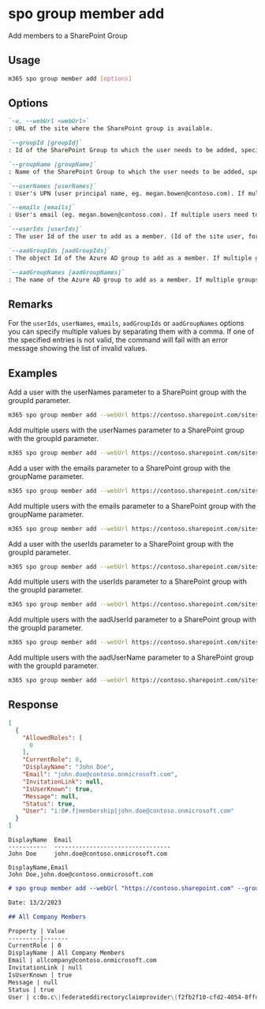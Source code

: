 
# spo group member add

Add members to a SharePoint Group

## Usage

```sh
m365 spo group member add [options]
```

## Options

```md definition-list
`-u, --webUrl <webUrl>`
: URL of the site where the SharePoint group is available.

`--groupId [groupId]`
: Id of the SharePoint Group to which the user needs to be added, specify either `groupId` or `groupName`.

`--groupName [groupName]`
: Name of the SharePoint Group to which the user needs to be added, specify either `groupId` or `groupName`.

`--userNames [userNames]`
: User's UPN (user principal name, eg. megan.bowen@contoso.com). If multiple users need to be added, they have to be comma-separated (e.g. megan.bowen@contoso.com,alex.wilber@contoso.com). Specify either `userIds`, `userNames`, `emails`, `aadGroupIds` or `aadGroupNames`.

`--emails [emails]`
: User's email (eg. megan.bowen@contoso.com). If multiple users need to be added, they have to be comma-separated (e.g. megan.bowen@contoso.com,alex.wilber@contoso.com). Specify either `userIds`, `userNames`, `emails`, `aadGroupIds` or `aadGroupNames`.

`--userIds [userIds]`
: The user Id of the user to add as a member. (Id of the site user, for example: 14) If multiple users need to be added, the Ids have to be comma-separated. Specify either `userIds`, `userNames`, `emails`, `aadGroupIds` or `aadGroupNames`.

`--aadGroupIds [aadGroupIds]`
: The object Id of the Azure AD group to add as a member. If multiple groups need to be added, the Ids have to be comma-separated. Specify either `userIds`, `userNames`, `emails`, `aadGroupIds` or `aadGroupNames`.

`--aadGroupNames [aadGroupNames]`
: The name of the Azure AD group to add as a member. If multiple groups need to be added, they have to be comma-separated. Specify either `userIds`, `userNames`, `emails`, `aadGroupIds` or `aadGroupNames`.
```

<Global />

## Remarks

For the `userIds`, `userNames`, `emails`, `aadGroupIds` or `aadGroupNames` options you can specify multiple values by separating them with a comma. If one of the specified entries is not valid, the command will fail with an error message showing the list of invalid values.

## Examples

Add a user with the userNames parameter to a SharePoint group with the groupId parameter.

```sh
m365 spo group member add --webUrl https://contoso.sharepoint.com/sites/SiteA --groupId 5 --userNames "Alex.Wilber@contoso.com"
```

Add multiple users with the userNames parameter to a SharePoint group with the groupId parameter.

```sh
m365 spo group member add --webUrl https://contoso.sharepoint.com/sites/SiteA --groupId 5 --userNames "Alex.Wilber@contoso.com, Adele.Vance@contoso.com"
```

Add a user with the emails parameter to a SharePoint group with the groupName parameter.

```sh
m365 spo group member add --webUrl https://contoso.sharepoint.com/sites/SiteA --groupName "Contoso Site Owners" --emails "Alex.Wilber@contoso.com"
```

Add multiple users with the emails parameter to a SharePoint group with the groupName parameter.

```sh
m365 spo group member add --webUrl https://contoso.sharepoint.com/sites/SiteA --groupName "Contoso Site Owners" --emails "Alex.Wilber@contoso.com, Adele.Vance@contoso.com"
```

Add a user with the userIds parameter to a SharePoint group with the groupId parameter.

```sh
m365 spo group member add --webUrl https://contoso.sharepoint.com/sites/SiteA --groupId 5 --userIds 5
```

Add multiple users with the userIds parameter to a SharePoint group with the groupId parameter.

```sh
m365 spo group member add --webUrl https://contoso.sharepoint.com/sites/SiteA --groupId 5 --userIds "5,12"
```

Add multiple users with the aadUserId parameter to a SharePoint group with the groupId parameter.

```sh
m365 spo group member add --webUrl https://contoso.sharepoint.com/sites/SiteA --groupId 5 --aadUserId "56ca9023-3449-4e98-a96a-69e81a6f4983,a96c1755-8aec-4f4d-955f-08504510dc56"
```

Add multiple users with the aadUserName parameter to a SharePoint group with the groupId parameter.

```sh
m365 spo group member add --webUrl https://contoso.sharepoint.com/sites/SiteA --groupId 5 --aadUserName "Azure group one, Azure group two"
```

## Response

<Tabs>
  <TabItem value="JSON">

  ```json
  [
    {
      "AllowedRoles": [
        0
      ],
      "CurrentRole": 0,
      "DisplayName": "John Doe",
      "Email": "john.doe@contoso.onmicrosoft.com",
      "InvitationLink": null,
      "IsUserKnown": true,
      "Message": null,
      "Status": true,
      "User": "i:0#.f|membership|john.doe@contoso.onmicrosoft.com"
    }
  ]
  ```

  </TabItem>
  <TabItem value="Text">

  ```text
  DisplayName  Email
  -----------  ---------------------------------
  John Doe     john.doe@contoso.onmicrosoft.com
  ```

  </TabItem>
  <TabItem value="CSV">

  ```csv
  DisplayName,Email
  John Doe,john.doe@contoso.onmicrosoft.com
  ```

  </TabItem>
  <TabItem value="Markdown">

  ```md
  # spo group member add --webUrl "https://contoso.sharepoint.com" --groupId "5" --aadGroupIds "f2fb2f10-cfd2-4054-8ffd-64533657a5ab"

  Date: 13/2/2023

  ## All Company Members

  Property | Value
  ---------|-------
  CurrentRole | 0
  DisplayName | All Company Members
  Email | allcompany@contoso.onmicrosoft.com
  InvitationLink | null
  IsUserKnown | true
  Message | null
  Status | true
  User | c:0o.c\|federateddirectoryclaimprovider\|f2fb2f10-cfd2-4054-8ffd-64533657a5ab
  ```

  </TabItem>
</Tabs>
